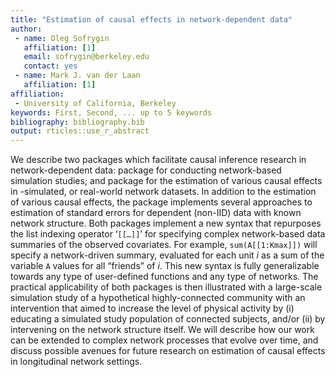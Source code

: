 ```yaml
---
title: "Estimation of causal effects in network-dependent data"
author:
 - name: Oleg Sofrygin
   affiliation: [1]
   email: sofrygin@berkeley.edu
   contact: yes
 - name: Mark J. van der Laan
   affiliation: [1]
affiliation:
 - University of California, Berkeley
keywords: First, Second, ... up to 5 keywords
bibliography: bibliography.bib
output: rticles::use_r_abstract
---
```


We describe two \proglang{R} packages which facilitate causal inference research in network-dependent data: \pkg{simcausal} package for conducting network-based simulation studies; and \pkg{tmlenet} package for the estimation of various causal effects in \pkg{simcausal}-simulated, or real-world network datasets. In addition to the estimation of various causal effects, the \pkg{tmlenet} package implements several approaches to estimation of standard errors for dependent (non-IID) data with known network structure. Both packages implement a new syntax that repurposes the list indexing operator '$\texttt{[[…]]}$' for specifying complex network-based data summaries of the observed covariates. For example, $\texttt{sum(A[[1:Kmax]])}$ will specify a network-driven summary, evaluated for each unit $i$ as a sum of the variable $\texttt{A}$ values for all “friends” of $i$. This new syntax is fully generalizable towards any type of user-defined functions and any type of networks. The practical applicability of both packages is then illustrated with a large-scale simulation study of a hypothetical highly-connected community with an intervention that aimed to increase the level of physical activity by (i) educating a simulated study population of connected subjects, and/or (ii) by intervening on the network structure itself.  We will describe how our work can be extended to complex network processes that evolve over time, and discuss possible avenues for future research on estimation of causal effects in longitudinal network settings.
